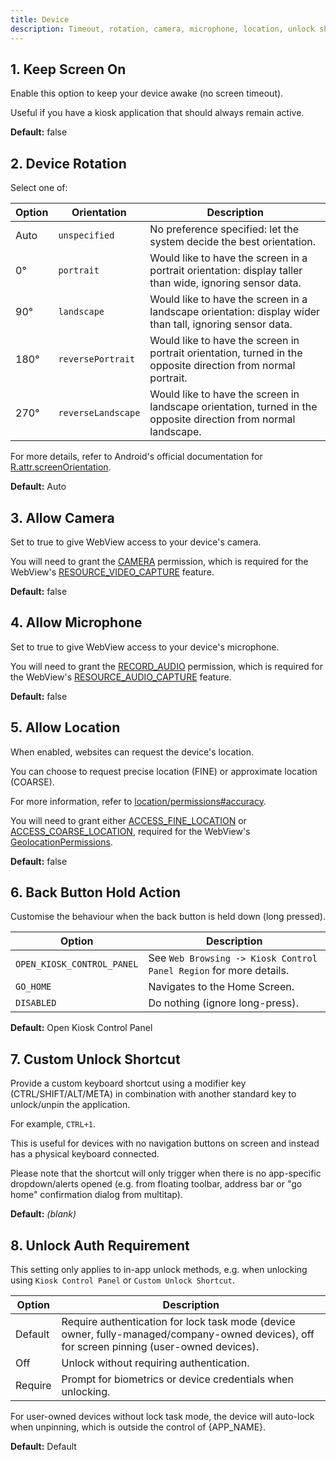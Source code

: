 ```yaml
---
title: Device
description: Timeout, rotation, camera, microphone, location, unlock shortcut
---
```



## 1. Keep Screen On

Enable this option to keep your device awake (no screen timeout).

Useful if you have a kiosk application that should always remain active.

**Default:** false

## 2. Device Rotation

Select one of:

| Option | Orientation        | Description |
|--------|--------------------|-------------|
| Auto   | `unspecified`      | No preference specified: let the system decide the best orientation. |
| 0°     | `portrait`         | Would like to have the screen in a portrait orientation: display taller than wide, ignoring sensor data. |
| 90°    | `landscape`        | Would like to have the screen in a landscape orientation: display wider than tall, ignoring sensor data. |
| 180°   | `reversePortrait`  | Would like to have the screen in portrait orientation, turned in the opposite direction from normal portrait. |
| 270°   | `reverseLandscape` | Would like to have the screen in landscape orientation, turned in the opposite direction from normal landscape. |

For more details, refer to Android's official documentation for [R.attr.screenOrientation](https://developer.android.com/reference/android/R.attr#screenOrientation).

**Default:** Auto

## 3. Allow Camera

Set to true to give WebView access to your device's camera.

You will need to grant the [CAMERA](https://developer.android.com/reference/android/Manifest.permission#CAMERA)
permission, which is required for the WebView's
[RESOURCE_VIDEO_CAPTURE](https://developer.android.com/reference/android/webkit/PermissionRequest#RESOURCE_VIDEO_CAPTURE)
feature.

**Default:** false

## 4. Allow Microphone

Set to true to give WebView access to your device's microphone.

You will need to grant the
[RECORD_AUDIO](https://developer.android.com/reference/android/Manifest.permission#RECORD_AUDIO)
permission, which is required for the WebView's
[RESOURCE_AUDIO_CAPTURE](https://developer.android.com/reference/android/webkit/PermissionRequest#RESOURCE_AUDIO_CAPTURE)
feature.

**Default:** false

## 5. Allow Location

When enabled, websites can request the device's location.

You can choose to request precise location (FINE) or approximate location (COARSE).

For more information, refer to
[location/permissions#accuracy](https://developer.android.com/develop/sensors-and-location/location/permissions#accuracy).

You will need to grant either
[ACCESS_FINE_LOCATION](https://developer.android.com/reference/android/Manifest.permission#ACCESS_FINE_LOCATION)
or
[ACCESS_COARSE_LOCATION](https://developer.android.com/reference/android/Manifest.permission#ACCESS_COARSE_LOCATION),
required for the WebView's
[GeolocationPermissions](https://developer.android.com/reference/android/webkit/GeolocationPermissions).

**Default:** false

## 6. Back Button Hold Action

Customise the behaviour when the back button is held down (long pressed).

| Option                     | Description |
|----------------------------|-------------|
| `OPEN_KIOSK_CONTROL_PANEL` | See `Web Browsing -> Kiosk Control Panel Region` for more details. |
| `GO_HOME`                  | Navigates to the Home Screen. |
| `DISABLED`                 | Do nothing (ignore long-press). |

**Default:** Open Kiosk Control Panel

## 7. Custom Unlock Shortcut

Provide a custom keyboard shortcut using a modifier key (CTRL/SHIFT/ALT/META)
in combination with another standard key to unlock/unpin the application.

For example, `CTRL+1`.

This is useful for devices with no navigation buttons on screen and instead
has a physical keyboard connected.

Please note that the shortcut will only trigger when there is no app-specific
dropdown/alerts opened (e.g. from floating toolbar, address bar or "go home"
confirmation dialog from multitap).

**Default:** *(blank)*

## 8. Unlock Auth Requirement

This setting only applies to in-app unlock methods, e.g. when unlocking
using `Kiosk Control Panel` or `Custom Unlock Shortcut`.

| Option   | Description |
|----------|-------------|
| Default  | Require authentication for lock task mode (device owner, fully-managed/company-owned devices), off for screen pinning (user-owned devices). |
| Off      | Unlock without requiring authentication. |
| Require  | Prompt for biometrics or device credentials when unlocking. |

For user-owned devices without lock task mode, the device will auto-lock when
unpinning, which is outside the control of {APP_NAME}.

**Default:** Default
